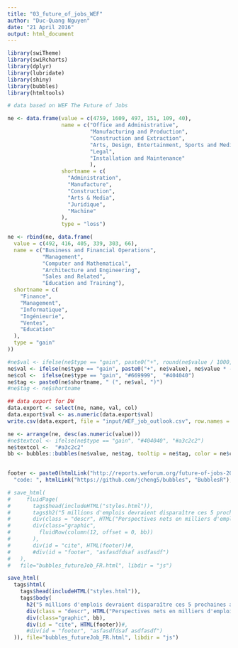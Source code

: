 ```yaml
---
title: "03_future_of_jobs_WEF"
author: "Duc-Quang Nguyen"
date: "21 April 2016"
output: html_document
---
```


```r
library(swiTheme)
library(swiRcharts)
library(dplyr)
library(lubridate)
library(shiny)
library(bubbles)
library(htmltools)
```

```r

# data based on WEF The Future of Jobs

ne <- data.frame(value = c(4759, 1609, 497, 151, 109, 40),
                 name = c("Office and Administrative",
                          "Manufacturing and Production",
                          "Construction and Extraction",
                          "Arts, Design, Entertainment, Sports and Media",
                          "Legal",
                          "Installation and Maintenance"
                          ),
                 shortname = c(
                   "Administration",
                   "Manufacture",
                   "Construction",
                   "Arts & Media",
                   "Juridique",
                   "Machine"
                 ),
                 type = "loss")

ne <- rbind(ne, data.frame(
  value = c(492, 416, 405, 339, 303, 66),
  name = c("Business and Financial Operations",
           "Management",
           "Computer and Mathematical",
           "Architecture and Engineering",
           "Sales and Related",
           "Education and Training"),
  shortname = c(
    "Finance",
    "Management",
    "Informatique",
    "Ingénieurie",
    "Ventes",
    "Education"
  ),
  type = "gain"
))

#ne$val <- ifelse(ne$type == "gain", paste0("+", round(ne$value / 1000, digits = 2)), round(ne$value / 1000, digits = 2) * -1)
ne$val <- ifelse(ne$type == "gain", paste0("+", ne$value), ne$value * -1)
ne$col <-  ifelse(ne$type == "gain", "#669999",  "#404040")
ne$tag <- paste0(ne$shortname, " (", ne$val, ")")
#ne$tag <- ne$shortname

## data export for DW
data.export <- select(ne, name, val, col)
data.export$val <- as.numeric(data.export$val)
write.csv(data.export, file = "input/WEF_job_outlook.csv", row.names = F)

ne <- arrange(ne, desc(as.numeric(value)))
#ne$textcol <- ifelse(ne$type == "gain", "#404040", "#a3c2c2")
ne$textcol <-  "#a3c2c2"
bb <- bubbles::bubbles(ne$value, ne$tag, tooltip = ne$tag, color = ne$col, height = "430", width = "100%", textColor = ne$textcol)

  
footer <- paste0(htmlLink("http://reports.weforum.org/future-of-jobs-2016/", "World Economic Forum - The Future of Jobs Report"), " | ",
  "code: ", htmlLink("https://github.com/jcheng5/bubbles", "BubblesR"), " | swissinfo.ch")

# save_html(
#     fluidPage(
#       tags$head(includeHTML("styles.html")),
#       tags$h2("5 millions d'emplois devraient disparaître ces 5 prochaines années"),
#       div(class = "descr", HTML("Perspectives nets en milliers d'emplois pour le monde de 2015-2020 par groupe d'emplois. Les bulles sombres représentent les pertes d'emplois, les claires les créations")),
#       div(class="graphic",
#         fluidRow(column(12, offset = 0, bb))
#       ),
#       div(id = "cite", HTML(footer))#,
#       #div(id = "footer", "asfasdfdsaf asdfasdf")
#   ),
#   file="bubbles_futureJob_FR.html", libdir = "js")

save_html(
  tags$html(
    tags$head(includeHTML("styles.html")),
    tags$body(    
      h2("5 millions d'emplois devraient disparaître ces 5 prochaines années"),
      div(class = "descr", HTML("Perspectives nets en milliers d'emplois pour le monde de 2015-2020 par groupe d'emplois. Les bulles sombres représentent les pertes d'emplois, les claires les créations")),
      div(class="graphic", bb),
      div(id = "cite", HTML(footer))#,
      #div(id = "footer", "asfasdfdsaf asdfasdf")
  )), file="bubbles_futureJob_FR.html", libdir = "js")

```